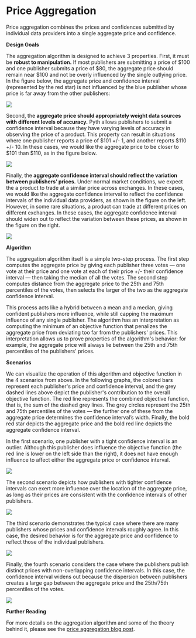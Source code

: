 # Price Aggregation

Price aggregation combines the prices and confidences submitted by individual data providers into a single aggregate price and confidence.

**Design Goals**

The aggregation algorithm is designed to achieve 3 properties. First, it must be **robust to manipulation.** If most publishers are submitting a price of \$100 and one publisher submits a price of \$80, the aggregate price should remain near \$100 and not be overly influenced by the single outlying price. In the figure below, the aggregate price and confidence interval (represented by the red star) is not influenced by the blue publisher whose price is far away from the other publishers:

![](<../../../images/https___bucketeer-e05bbc84-baa3-437e-9518-adb32be77984.s3.amazonaws.com_public_images_8c7da880-4157-4543-a293-37b5f5bfdac1_291x172 (1).jpeg>)

Second, the **aggregate price should appropriately weight data sources with different levels of accuracy.** Pyth allows publishers to submit a confidence interval because they have varying levels of accuracy in observing the price of a product. This property can result in situations where one publisher reports a price of \$101 +/- 1, and another reports \$110 +/- 10. In these cases, we would like the aggregate price to be closer to \$101 than \$110, as in the figure below.

![](<../../../images/https___bucketeer-e05bbc84-baa3-437e-9518-adb32be77984.s3.amazonaws.com_public_images_c0ab7e74-adb8-4324-9ef1-607c41bde1d4_292x171 (1).jpeg>)

Finally, the **aggregate confidence interval should reflect the variation between publishers’ prices.**
Under normal market conditions, we expect the a product to trade at a similar price across exchanges.
In these cases, we would like the aggregate confidence interval to reflect the confidence intervals of the individual data providers, as shown in the figure on the left.
However, in some rare situations, a product can trade at different prices on different exchanges.
In these cases, the aggregate confidence interval should widen out to reflect the variation between these prices, as shown in the figure on the right.

![](<../../../images/https___bucketeer-e05bbc84-baa3-437e-9518-adb32be77984.s3.amazonaws.com_public_images_0b4c8b1e-26bb-4131-8e2b-f725839d1bad_577x181 (1).jpeg>)

**Algorithm**

The aggregation algorithm itself is a simple two-step process.
The first step computes the aggregate price by giving each publisher three votes — one vote at their price and one vote at each of their price +/- their confidence interval — then taking the median of all the votes.
The second step computes distance from the aggregate price to the 25th and 75th percentiles of the votes, then selects the larger of the two as the aggregate confidence interval.

This process acts like a hybrid between a mean and a median, giving confident publishers more influence, while still capping the maximum influence of any single publisher.
The algorithm has an interpretation as computing the minimum of an objective function that penalizes the aggregate price from deviating too far from the publishers' prices.
This interpretation allows us to prove properties of the algorithm's behavior: for example, the aggregate price will always lie between the 25th and 75th percentiles of the publishers' prices.

**Scenarios**

We can visualize the operation of this algorithm and objective function in the 4 scenarios from above.
In the following graphs, the colored bars represent each publisher's price and confidence interval, and the grey dashed lines above depict the publisher's contribution to the overall objective function.
The red line represents the combined objective function, that is, the sum of the dashed grey lines.
The grey circles represent the 25th and 75th percentiles of the votes — the further one of these from the aggregate price determines the confidence interval’s width.
Finally, the bold red star depicts the aggregate price and the bold red line depicts the aggregate confidence interval.

In the first scenario, one publisher with a tight confidence interval is an outlier.
Although this publisher does influence the objective function (the red line is lower on the left side than the right), it does not have enough influence to affect either the aggregate price or confidence interval.

![](<../../../images/https___bucketeer-e05bbc84-baa3-437e-9518-adb32be77984.s3.amazonaws.com_public_images_a48fd6dc-356f-49fc-975a-290042f368e6_252x292 (1).jpeg>)

The second scenario depicts how publishers with tighter confidence intervals can exert more influence over the location of the aggregate price, as long as their prices are consistent with the confidence intervals of other publishers.

![](<../../../images/https___bucketeer-e05bbc84-baa3-437e-9518-adb32be77984.s3.amazonaws.com_public_images_26665263-76ef-43e7-ad50-37b7b3f2775a_250x295 (1).jpeg>)

The third scenario demonstrates the typical case where there are many publishers whose prices and confidence intervals roughly agree.
In this case, the desired behavior is for the aggregate price and confidence to reflect those of the individual publishers.

![](<../../../images/https___bucketeer-e05bbc84-baa3-437e-9518-adb32be77984.s3.amazonaws.com_public_images_8a2812c7-73d9-4d3f-8058-d5489ec3407b_230x290 (1) (1).jpeg>)

Finally, the fourth scenario considers the case where the publishers publish distinct prices with non-overlapping confidence intervals.
In this case, the confidence interval widens out because the dispersion between publishers creates a large gap between the aggregate price and the 25th/75th percentiles of the votes.

![](<../../../images/https___bucketeer-e05bbc84-baa3-437e-9518-adb32be77984.s3.amazonaws.com_public_images_812a2656-0c46-4b64-9538-fccb364cb343_260x283 (1).jpeg>)

**Further Reading**

For more details on the aggregation algorithm and some of the theory behind it, please see the [price aggregation blog post](https://pythnetwork.medium.com/pyth-price-aggregation-proposal-770bfb686641).
